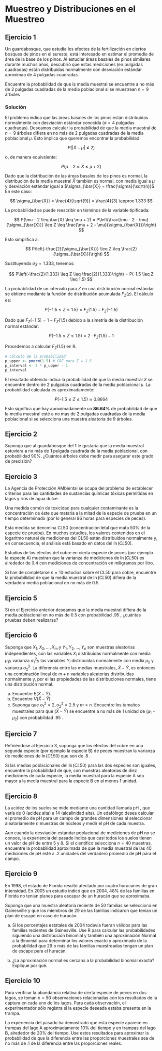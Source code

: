 # Muestreo y Distribuciones en el Muestreo

## Ejercicio 1 
<!-- [W_M 7.11]  -->

Un guardabosque, que estudia los efectos de la fertilización en ciertos bosques de pinos en el sureste, está interesado en estimar el promedio de área de la base de los pinos. Al estudiar áreas basales de pinos similares durante muchos años, descubrió que estas mediciones (en pulgadas cuadradas) están distribuidas normalmente con desviación estándar aproximaa de 4 pulgadas cuadradas. 

Encuentre la probabilidad de que la media muestral se encuentre a no más de 2 pulgadas cuadradas de la media poblacional si se muestrean $n=9$ árboles

### Solución

El problema indica que las áreas basales de los pinos están distribuidas normalmente con desviación estándar conocida ($\sigma=4$ pulgadas cuadradas). Deseamos calcular la probabilidad de que la media muestral de $n=9$ árboles difiera en no más de 2 pulgadas cuadradas de la media poblacional $\mu$. Esto implica que queremos encontrar la probabilidad:

$$
P(|\bar{X} - \mu| \leq 2)
$$

o, de manera equivalente:

$$
P(\mu - 2 \leq \bar{X} \leq \mu + 2)
$$

Dado que la distribución de las áreas basales de los pinos es normal, la distribución de la media muestral $\bar{X}$ también es normal, con media igual a $\mu$ y desviación estándar igual a $\sigma_{\bar{X}} = \frac{\sigma}{\sqrt{n}}$. En este caso:

$$
\sigma_{\bar{X}} = \frac{4}{\sqrt{9}} = \frac{4}{3} \approx 1.333
$$

La probabilidad se puede reescribir en términos de la variable tipificada:

$$
P(\mu - 2 \leq \bar{X} \leq \mu + 2) = P\left(\frac{\mu - 2 - \mu}{\sigma_{\bar{X}}} \leq Z \leq \frac{\mu + 2 - \mu}{\sigma_{\bar{X}}}\right)
$$

Esto simplifica a:

$$
P\left(-\frac{2}{\sigma_{\bar{X}}} \leq Z \leq \frac{2}{\sigma_{\bar{X}}}\right)
$$

Sustituyendo $\sigma_{\bar{X}} = 1.333$, tenemos:

$$
P\left(-\frac{2}{1.333} \leq Z \leq \frac{2}{1.333}\right) = P(-1.5 \leq Z \leq 1.5)
$$


La probabilidad de un intervalo para $Z$ en una distribución normal estándar se obtiene mediante la función de distribución acumulada $F_Z(z)$. El cálculo es:

$$
P(-1.5 \leq Z \leq 1.5) = F_Z(1.5) - F_Z(-1.5)
$$

Dado que $F_Z(-1.5) = 1 - F_Z(1.5)$ debido a la simetría de la distribución normal estándar:

$$
P(-1.5 \leq Z \leq 1.5) = 2 \cdot F_Z(1.5) - 1
$$

Procedemos a calcular $F_Z(1.5)$ en R.

```r
# Cálculo de la probabilidad
p_upper <- pnorm(1.5) # CDF para Z = 1.5
p_interval <- 2 * p_upper - 1
p_interval
```


El resultado obtenido indica la probabilidad de que la media muestral $\bar{X}$ se encuentre dentro de 2 pulgadas cuadradas de la media poblacional $\mu$. La probabilidad calculada es aproximadamente:

$$
P(-1.5 \leq Z \leq 1.5) \approx 0.8664
$$

Esto significa que hay aproximadamente un **86.64%** de probabilidad de que la media muestral esté a no más de 2 pulgadas cuadradas de la media poblacional si se selecciona una muestra aleatoria de 9 árboles.


## Ejercicio 2 
<!-- [W_M 7.12-16] -->

Suponga que al guardabosque del 1 le gustaría que la media muestral estuviera a no más de 1 pulgada cuadrada de la media poblacional, con probabilidad 90%. ¿Cuántos árboles debe medir para asegurar este grado de precisión?

## Ejercicio 3 
<!-- [W_M 7.13] -->

La Agencia de Protección AMbiental  se ocupa del problema de establecer criterios para las cantidades de sustancias químicas tóxicas permitidas en lagos y ríos de agua dulce. 

Una medida común de toxicidad para cualquier contaminante es la concentración de éste que mataría a la mitad de la especie de prueba en un tiempo determinado (por lo general 96 horas para especies de peces).

Esta medida se denomina CL50 (concentración letal que mata 50% de la especie de prueba). En muchos estudios, los valores contenidos en el logaritmo natural de mediciones del CL50 están distribuidos normalmente y, en consecuencia, el análisis está basado en datos del $\ln(CL50)$.

Estudios de los efectos del cobre en cierta especie de peces (por ejemplo la especie A) muestran que la varianza de mediciones de $\ln(CL50)$ es alrededor de 0.4 con mediciones de concentración en miligramos por litro.

Si han de completarse $n=10$ estudios sobre el CL50 para cobre, encuentre la probabilidad de que la media muestral de $\ln(CL50)$ difiera de la verdadera media poblacional en no más de 0.5.

## Ejercicio 5 
<!-- [W_M 7.15] -->

Si en el Ejercicio anterior deseamos que la media muestral difiera de la media poblacional en no más de 0.5 con probabilidad .95 , ¿cuántas pruebas deben realizarse?


## Ejercicio 6

Suponga que $X_{1}, X_{2}, \ldots, X_{m}$ y $Y_{1}, Y_{2}, \ldots, Y_{n}$ son muestras aleatorias independientes, con las variables $X_{i}$ distribuidas normalmente con media $\mu_{1} \mathrm{y}$ varianza $\sigma_{1}^{2} \mathrm{y}$ las variables $Y_{i}$ distribuidas normalmente con media $\mu_{2}$ y varianza $\sigma_{2}^{2}$. La diferencia entre las medias muestrales, $\bar{X}-\bar{Y}$, es entonces una combinación lineal de $m+n$ variables aleatorias distribuidas normalmente y, por el las propiedades de las distribuciones normales, tiene una distribución normal.

a. Encuentre $E(\bar{X}-\bar{Y})$.
b. Encuentre $V(\bar{X}-\bar{Y})$.
c. Suponga que $\sigma_{1}^{2}=2, \sigma_{2}^{2}=2.5$ y $m=n$. Encuentre los tamaños muestrales para que $(\bar{X}-\bar{Y})$ se encuentre a no más de 1 unidad de $\left(\mu_{1}-\mu_{2}\right)$ con probabilidad .95 .

## Ejercicio 7

Refiriéndose al Ejercicio 3, suponga que los efectos del cobre en una segunda especie (por ejemplo la especie B) de peces muestran la varianza de mediciones de $\ln(CL50)$ que son de .8 . 

Si las medias poblacionales del $\ln(CL50)$ para las dos especies son iguales, encuentre la probabilidad de que, con muestras aleatorias de diez mediciones de cada especie, la media muestral para la especie A sea mayor a la media muestral para la especie B en al menos 1 unidad.

## Ejercicio 8

La acidez de los suelos se mide mediante una cantidad llamada pH , que varía de 0 (acidez alta) a 14 (alcalinidad alta). Un edafólogo desea calcular el promedio de pH para un campo de grandes dimensiones al seleccionar aleatoriamente $n$ muestras de núcleos y medir el pH de cada muestra. 

Aun cuando la desviación estándar poblacional de mediciones de pH no se conoce, la experiencia del pasado indica que casi todos los suelos tienen un valor de pH de entre 5 y 8. Si el científico selecciona $n=40$ muestras, encuentre la probabilidad aproximada de que la media muestral de las 40 mediciones de pH esté a .2 unidades del verdadero promedio de pH para el campo. 
<!-- [Sugerencia: vea el Ejercicio 1.17.] -->


## Ejercicio 9 

<!-- [W-M 7.68] -->

En 1998, el estado de Florida resultó afectado por cuatro huracanes de gran intensidad. En 2005 un estudio indicó que en 2004, $48 \%$ de las familias en Florida no tenían planes para escapar de un huracán que se aproximaba. 

Suponga que una muestra aleatoria reciente de 50 familias se seleccionó en Gainesville y que los miembros de 29 de las familias indicaron que tenían un plan de escape en caso de huracán.

a. Si los porcentajes estatales de 2004 todavía fueran válidos para las familias recientes de Gainesville. Use R para calcular las probabilidades siguiendo una distribución binomial y también una aproximación Normal a la Binomial para determinar los valores exacto y aproximado de la probabilidad que 29 o más de las familias muestreadas tengan un plan de escape para el huracán.

b. ¿La aproximación normal es cercana a la probabilidad binomial exacta? Explique por qué.

## Ejercicio 10

Para verificar la abundancia relativa de cierta especie de peces en dos lagos, se toman $n=50$ observaciones relacionadas con los resultados de la captura en cada uno de los lagos. Para cada observación, el experimentador sólo registra si la especie deseada estaba presente en la trampa. 

La experiencia del pasado ha demostrado que esta especie aparece en trampas del lago A aproximadamente $10 \%$ del tiempo y en trampas del lago B, alrededor de $20 \%$ del tiempo. Use estos resultados para aproximar la probabilidad de que la diferencia entre las proporciones muestrales sea de no más de .1 de la diferencia entre las proporciones reales.

